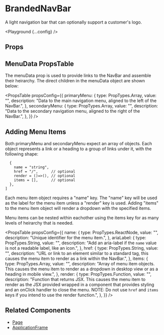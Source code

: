 
# BrandedNavBar

A light navigation bar that can optionally support a customer's logo.

<Playground {...config} />

## Props

<PropsTable propsConfig={config.props} />

## MenuData PropsTable

The menuData prop is used to provide links to the NavBar and assemble their heirarchy. The direct children in the menuData object are shown below:

<PropsTable
  propsConfig={{
    primaryMenu: {
      type: PropTypes.Array,
      value: "",
      description:
        "Data to the main navigation menu, aligned to the left of the NavBar.",
    },
    secondaryMenu: {
      type: PropTypes.Array,
      value: "",
      description:
        "Data to the secondary navigation menu, aligned to the right of the NavBar.",
    },
  }}
/>

## Adding Menu Items

Both primaryMenu and secondaryMenu expect an array of objects. Each object represents a link or a heading to a group of links under it, with the following shape:

```const primaryMenu = [
  {
    name = "string",
    href = "/",      // optional
    render = ()=>(), // optional
    items = [],      // optional
  },
]
```

Each menu item object requires a "name" key. The "name" key will be used as the label for the menu item unless a "render" key is used. Adding "items" to the menu item object will render a dropdown with the specified items.

Menu items can be nested within eachother using the items key for as many levels of heirarchy that is needed.

<PropsTable
  propsConfig={{
    name: {
      type: PropTypes.ReactNode,
      value: "",
      description: "Unique identifier for the menu item.",
    },
    ariaLabel: {
      type: PropTypes.String,
      value: "",
      description:
        "Add an aria-label if the `name` value is not a readable label, like an icon.",
    },
    href: {
      type: PropTypes.String,
      value: "",
      description:
        "URL or link to an element similar to a standard <a> tag, this causes the menu item to render as a link within the NavBar.",
    },
    items: {
      type: PropTypes.Array,
      value: "",
      description:
        "Array of menu item objects. This causes the menu item to render as a dropdown in desktop view or as a heading in mobile view.",
    },
    render: {
      type: PropTypes.Function,
      value: "",
      description:
        "Function that returns JSX. This causes the menu item to render as the JSX provided wrapped in a component that provides styling and an onClick handler to close the menu. NOTE: Do not use `href` and `items` keys if you intend to use the render function.",
    },
  }}
/>

## Related Components

- [Page](/page)
- [ApplicationFrame](/application-frame)
